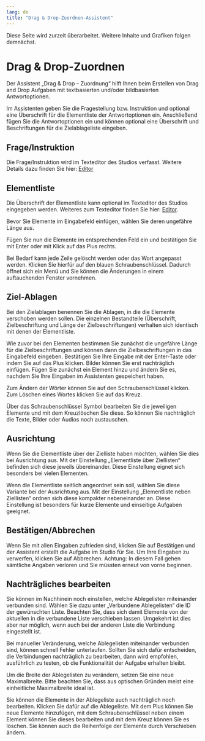 ```yaml
---
lang: de
title: "Drag & Drop-Zuordnen-Assistent"
---
```


::: {.callout-caution}
Diese Seite wird zurzeit überarbeitet. Weitere Inhalte und Grafiken folgen demnächst.
:::

# Drag & Drop-Zuordnen

Der Assistent „Drag & Drop – Zuordnung“ hilft Ihnen beim Erstellen von Drag and Drop Aufgaben mit textbasierten und/oder bildbasierten Antwortoptionen. 

Im Assistenten geben Sie die Fragestellung bzw. Instruktion und optional eine Überschrift für die Elementliste der Antwortoptionen ein. Anschließend fügen Sie die Antwortoptionen ein und können optional eine Überschrift und Beschriftungen für die Zielablageliste eingeben.

## Frage/Instruktion
 
Die Frage/Instruktion wird im Texteditor des Studios verfasst. Weitere Details dazu finden Sie hier: [Editor](../../Medienelemente/Text/index.qmd)

## Elementliste
 
Die Überschrift der Elementliste kann optional im Texteditor des Studios eingegeben werden. Weiteres zum Texteditor finden Sie hier: [Editor](../../Medienelemente/Text/index.qmd).

Bevor Sie Elemente im Eingabefeld einfügen, wählen Sie deren ungefähre Länge aus.

Fügen Sie nun die Elemente im entsprechenden Feld ein und bestätigen Sie mit Enter oder mit Klick auf das Plus rechts.  

 
Bei Bedarf kann jede Zeile gelöscht werden oder das Wort angepasst werden. Klicken Sie hierfür auf den blauen Schraubenschlüssel. Dadurch öffnet sich ein Menü und Sie können die Änderungen in einem auftauchenden Fenster vornehmen.

## Ziel-Ablagen
 
Bei den Zielablagen benennen Sie die Ablagen, in die die Elemente verschoben werden sollen. Die einzelnen Bestandteile (Überschrift, Zielbeschriftung und Länge der Zielbeschriftungen) verhalten sich identisch mit denen der Elementliste.

Wie zuvor bei den Elementen bestimmen Sie zunächst die ungefähre Länge für die Zielbeschriftungen und können dann die Zielbeschriftungen in das Eingabefeld eingeben. Bestätigen Sie Ihre Eingabe mit der Enter-Taste oder indem Sie auf das Plus klicken. Bilder können Sie erst nachträglich einfügen. Fügen Sie zunächst ein Element hinzu und ändern Sie es, nachdem Sie Ihre Eingaben im Assistenten gespeichert haben.

Zum Ändern der Wörter können Sie auf den Schraubenschlüssel klicken. Zum Löschen eines Wortes klicken Sie auf das Kreuz.

::: {.callout-note}
Über das Schraubenschlüssel Symbol bearbeiten Sie die jeweiligen Elemente und mit dem Kreuzlöschen Sie diese. So können Sie nachträglich die Texte, Bilder oder Audios noch austauschen.
:::

## Ausrichtung
 
Wenn Sie die Elementliste über der Zielliste haben möchten, wählen Sie dies bei Ausrichtung aus. Mit der Einstellung „Elementliste über Ziellisten“ befinden sich diese jeweils übereinander. Diese Einstellung eignet sich besonders bei vielen Elementen.

Wenn die Elementliste seitlich angeordnet sein soll, wählen Sie diese Variante bei der Ausrichtung aus. Mit der Einstellung „Elementliste neben Ziellisten“ ordnen sich diese kompakter nebeneinander an. Diese Einstellung ist besonders für kurze Elemente und einseitige Aufgaben geeignet. 
 
## Bestätigen/Abbrechen
Wenn Sie mit allen Eingaben zufrieden sind, klicken Sie auf Bestätigen und der Assistent erstellt die Aufgabe im Studio für Sie. Um Ihre Eingaben zu verwerfen, klicken Sie auf Abbrechen. Achtung: In diesem Fall gehen sämtliche Angaben verloren und Sie müssten erneut von vorne beginnen.

## Nachträgliches bearbeiten

Sie können im Nachhinein noch einstellen, welche Ablegelisten miteinander verbunden sind. Wählen Sie dazu unter „Verbundene Ablegelisten“ die ID der gewünschten Liste. Beachten Sie, dass sich damit Elemente von der aktuellen in die verbundene Liste verschieben lassen. Umgekehrt ist dies aber nur möglich, wenn auch bei der anderen Liste die Verbindung eingestellt ist. 

::: {.callout-note}
Bei manueller Veränderung, welche Ablegelisten miteinander verbunden sind, können schnell Fehler unterlaufen. Sollten Sie sich dafür entscheiden, die Verbindungen nachträglich zu bearbeiten, dann wird empfohlen, ausführlich zu testen, ob die Funktionalität der Aufgabe erhalten bleibt. 
:::

Um die Breite der Ablegelisten zu verändern, setzen Sie eine neue Maximalbreite. Bitte beachten Sie, dass aus optischen Gründen meist eine einheitliche Maximalbreite ideal ist.

Sie können die Elemente in der Ablegeliste auch nachträglich noch bearbeiten. Klicken Sie dafür auf die Ablegeliste. Mit dem Plus können Sie neue Elemente hinzufügen, mit dem Schraubenschlüssel neben einem Element können Sie dieses bearbeiten und mit dem Kreuz können Sie es löschen. Sie können auch die Reihenfolge der Elemente durch Verschieben ändern.